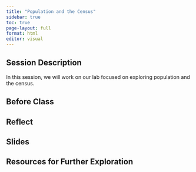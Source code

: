 ```yaml
---
title: "Population and the Census"
sidebar: true
toc: true
page-layout: full
format: html
editor: visual
---
```


## Session Description

In this session, we will work on our lab focused on exploring population and the census.

## Before Class

## Reflect

## Slides

## Resources for Further Exploration
